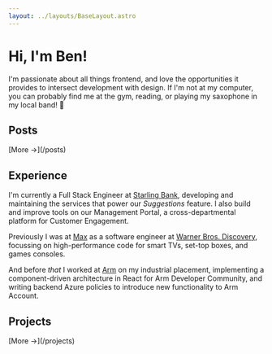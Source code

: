 ```yaml
---
layout: ../layouts/BaseLayout.astro
---
```



# Hi, I'm Ben!

I'm passionate about all things frontend, and love the opportunities it provides to intersect development with design. If I'm not at my computer, you can probably find me at the gym, reading, or playing my saxophone in my local band! 🎷

## Posts

<PostList limit={3} />
[More →](/posts)

## Experience

I'm currently a Full Stack Engineer at [Starling Bank](https://starlingbank.com), developing and maintaining the services that power our _Suggestions_ feature. I also build and improve tools on our Management Portal, a cross-departmental platform for Customer Engagement.

Previously I was at [Max](https://max.com) as a software engineer at [Warner Bros. Discovery](https://wbd.com), focussing on high-performance code for smart TVs, set-top boxes, and games consoles.

And before _that_ I worked at [Arm](https://arm.com) on my industrial placement, implementing a component-driven architecture in React for Arm Developer Community, and writing backend Azure policies to introduce new functionality to Arm Account.

## Projects

<ProjectList featuredOnly />
[More →](/projects)
